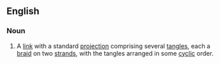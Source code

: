 ==English==
{{wikipedia}}

===Noun===
{{en-noun}}
# {{lb|en|topology}} A [[link]] with a standard [[projection]] comprising several [[tangle]]s, each a [[braid]] on two [[strand]]s, with the tangles arranged in some [[cyclic]] order.